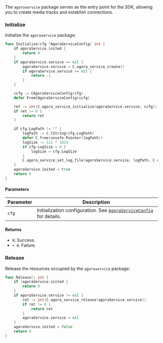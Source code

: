 The `agoraservice` package serves as the entry point for the SDK, allowing you to create media tracks and establish connections.

### Initialize

Initialize the `agoraservice` package:

```go
func Initialize(cfg *AgoraServiceConfig) int {
    if agoraService.inited {
        return 0
    }
    if agoraService.service == nil {
        agoraService.service = C.agora_service_create()
        if agoraService.service == nil {
            return -1
        }
    }

    ccfg := CAgoraServiceConfig(cfg)
    defer FreeCAgoraServiceConfig(ccfg)

    ret := int(C.agora_service_initialize(agoraService.service, ccfg))
    if ret != 0 {
        return ret
    }

    if cfg.LogPath != "" {
        logPath := C.CString(cfg.LogPath)
        defer C.free(unsafe.Pointer(logPath))
        logSize := 512 * 1024
        if cfg.LogSize > 0 {
            logSize = cfg.LogSize
        }
        C.agora_service_set_log_file(agoraService.service, logPath, C.uint(logSize))
    }
    agoraService.inited = true
    return 0
}
```

#### Parameters

| Parameter | Description                                                                 |
|-----------|-----------------------------------------------------------------------------|
| `cfg`     | Initialization configuration. See [`AgoraServiceConfig`](todo) for details. |

#### Returns

- `0`: Success.
- `< 0`: Failure.

### Release

Release the resources occupied by the `agoraservice` package:

```go
func Release() int {
    if !agoraService.inited {
        return 0
    }
    if agoraService.service != nil {
        ret := int(C.agora_service_release(agoraService.service))
        if ret != 0 {
            return ret
        }
        agoraService.service = nil
    }
    agoraService.inited = false
    return 0
}
```
